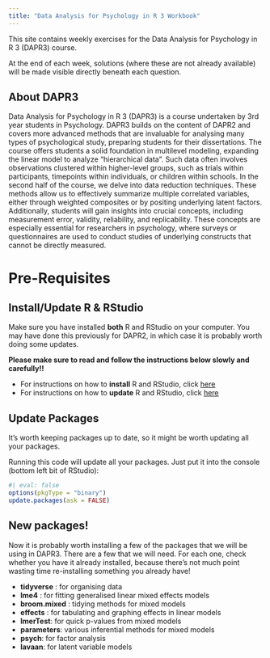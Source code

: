 ---
title: "Data Analysis for Psychology in R 3 Workbook"
---

This site contains weekly exercises for the Data Analysis for Psychology in R 3 (DAPR3) course.   

At the end of each week, solutions (where these are not already available) will be made visible directly beneath each question.  

## About DAPR3

Data Analysis for Psychology in R 3 (DAPR3) is a course undertaken by 3rd year students in Psychology. DAPR3 builds on the content of DAPR2 and covers more advanced methods that are invaluable for analysing many types of psychological study, preparing students for their dissertations. The course offers students a solid foundation in multilevel modeling, expanding the linear model to analyze "hierarchical data". Such data often involves observations clustered within higher-level groups, such as trials within participants, timepoints within individuals, or children within schools. In the second half of the course, we delve into data reduction techniques. These methods allow us to effectively summarize multiple correlated variables, either through weighted composites or by positing underlying latent factors. Additionally, students will gain insights into crucial concepts, including measurement error, validity, reliability, and replicability. These concepts are especially essential for researchers in psychology, where surveys or questionnaires are used to conduct studies of underlying constructs that cannot be directly measured.



# Pre-Requisites

## Install/Update R & RStudio

Make sure you have installed **both** R and RStudio on your computer. You may have done this previously for DAPR2, in which case it is probably worth doing some updates. 

**Please make sure to read and follow the instructions below slowly and carefully!!**  
  
- For instructions on how to **install** R and RStudio, click [here](https://uoepsy.github.io/files/install-update-r.html#a--installing-r-and-rstudio){target="_blank"}
- For instructions on how to **update** R and RStudio, click [here](https://uoepsy.github.io/files/install-update-r.html#b--updating-r-and-rstudio){target="_blank"}

## Update Packages

It's worth keeping packages up to date, so it might be worth updating all your packages. 

Running this code will update all your packages. Just put it into the console (bottom left bit of RStudio):

```{r}
#| eval: false
options(pkgType = "binary")
update.packages(ask = FALSE)
```

## New packages!

Now it is probably worth installing a few of the packages that we will be using in DAPR3. There are a few that we will need. For each one, check whether you have it already installed, because there's not much point wasting time re-installing something you already have!  

+ __tidyverse__ : for organising data  
+ __lme4__ : for fitting generalised linear mixed effects models
+ __broom.mixed__ : tidying methods for mixed models
+ __effects__ : for tabulating and graphing effects in linear models
+ __lmerTest__: for quick p-values from mixed models
+ __parameters__: various inferential methods for mixed models
+ __psych__: for factor analysis
+ __lavaan__: for latent variable models